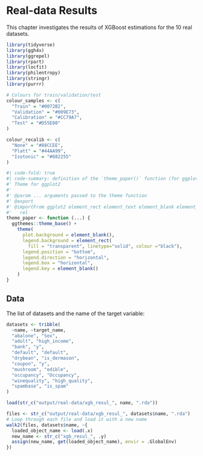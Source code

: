 # Real-data Results {#sec-real-data-xgb-resul}


:::{.callout-note}

This chapter investigates the results of XGBoost estimations for the 10 real datasets.

:::

```r
library(tidyverse)
library(ggh4x)
library(ggrepel)
library(rpart)
library(locfit)
library(philentropy)
library(stringr)
library(purrr)

# Colours for train/validation/test
colour_samples <- c(
  "Train" = "#0072B2",
  "Validation" = "#009E73",
  "Calibration" = "#CC79A7",
  "Test" = "#D55E00"
)

colour_recalib <- c(
  "None" = "#88CCEE",
  "Platt" = "#44AA99",
  "Isotonic" = "#882255"
)
```



```r
#| code-fold: true
#| code-summary: definition of the `theme_paper()` function (for ggplot2 graphs)
#' Theme for ggplot2
#'
#' @param ... arguments passed to the theme function
#' @export
#' @importFrom ggplot2 element_rect element_text element_blank element_line unit
#'   rel
theme_paper <- function (...) {
  ggthemes::theme_base() +
    theme(
      plot.background = element_blank(),
      legend.background = element_rect(
        fill = "transparent", linetype="solid", colour ="black"),
      legend.position = "bottom",
      legend.direction = "horizontal",
      legend.box = "horizontal",
      legend.key = element_blank()
    )
}
```

## Data

The list of datasets and the name of the target variable:
```r
datasets <- tribble(
  ~name, ~target_name,
  "abalone", "Sex",
  "adult", "high_income",
  "bank", "y",
  "default", "default",
  "drybean", "is_dermason",
  "coupon", "y",
  "mushroom", "edible",
  "occupancy", "Occupancy",
  "winequality", "high_quality",
  "spambase", "is_spam"
)

load(str_c("output/real-data/xgb_resul_", name, ".rda"))
```

```r
files <- str_c("output/real-data/xgb_resul_", datasets$name, ".rda")
# Loop through each file and load it with a new name
walk2(files, datasets$name, ~{
  loaded_object_name <- load(.x)
  new_name <- str_c("xgb_resul_", .y)
  assign(new_name, get(loaded_object_name), envir = .GlobalEnv)
})
```

